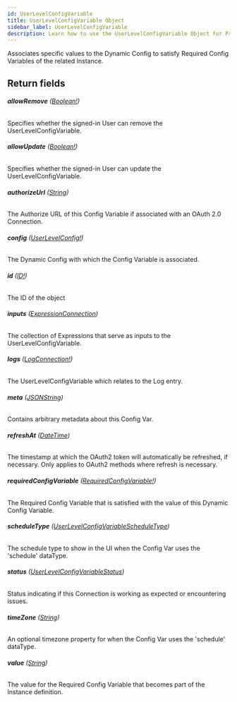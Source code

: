 ```yaml
---
id: UserLevelConfigVariable
title: UserLevelConfigVariable Object
sidebar_label: UserLevelConfigVariable
description: Learn how to use the UserLevelConfigVariable Object for Prismatic's API.
---
```


Associates specific values to the Dynamic Config to satisfy Required Config Variables
of the related Instance.

## Return fields

###### <b>allowRemove</b> ([Boolean!](api/schema/scalar/Boolean.mdx))

Specifies whether the signed-in User can remove the UserLevelConfigVariable.

###### <b>allowUpdate</b> ([Boolean!](api/schema/scalar/Boolean.mdx))

Specifies whether the signed-in User can update the UserLevelConfigVariable.

###### <b>authorizeUrl</b> ([String](api/schema/scalar/String.mdx))

The Authorize URL of this Config Variable if associated with an OAuth 2.0 Connection.

###### <b>config</b> ([UserLevelConfig!](api/schema/object/UserLevelConfig.mdx))

The Dynamic Config with which the Config Variable is associated.

###### <b>id</b> ([ID!](api/schema/scalar/ID.mdx))

The ID of the object

###### <b>inputs</b> ([ExpressionConnection](api/schema/object/ExpressionConnection.mdx))

The collection of Expressions that serve as inputs to the UserLevelConfigVariable.

###### <b>logs</b> ([LogConnection!](api/schema/object/LogConnection.mdx))

The UserLevelConfigVariable which relates to the Log entry.

###### <b>meta</b> ([JSONString](api/schema/scalar/JSONString.mdx))

Contains arbitrary metadata about this Config Var.

###### <b>refreshAt</b> ([DateTime](api/schema/scalar/DateTime.mdx))

The timestamp at which the OAuth2 token will automatically be refreshed, if necessary. Only applies to OAuth2 methods where refresh is necessary.

###### <b>requiredConfigVariable</b> ([RequiredConfigVariable!](api/schema/object/RequiredConfigVariable.mdx))

The Required Config Variable that is satisfied with the value of this Dynamic Config Variable.

###### <b>scheduleType</b> ([UserLevelConfigVariableScheduleType](api/schema/enum/UserLevelConfigVariableScheduleType.mdx))

The schedule type to show in the UI when the Config Var uses the 'schedule' dataType.

###### <b>status</b> ([UserLevelConfigVariableStatus](api/schema/enum/UserLevelConfigVariableStatus.mdx))

Status indicating if this Connection is working as expected or encountering issues.

###### <b>timeZone</b> ([String](api/schema/scalar/String.mdx))

An optional timezone property for when the Config Var uses the 'schedule' dataType.

###### <b>value</b> ([String](api/schema/scalar/String.mdx))

The value for the Required Config Variable that becomes part of the Instance definition.
